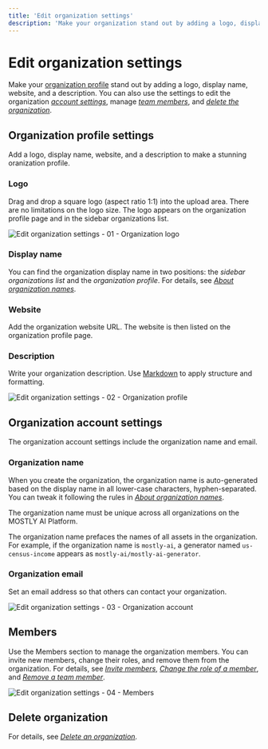 ```yaml
---
title: 'Edit organization settings'
description: 'Make your organization stand out by adding a logo, display name, website, and a description. You can also use the settings to edit the organization account information, manage team members, and delete the organization.'
---
```



# Edit organization settings

Make your [organization profile](#organization-profile-settings) stand out by adding a logo, display name, website, and a description. You can also use the settings to edit the organization [_account settings_](#organization-account-settings), manage [_team members_](#members), and [_delete the organization_](#delete-organization).

## Organization profile settings

Add a logo, display name, website, and a description to make a stunning oranization profile.

### Logo

Drag and drop a square logo (aspect ratio 1:1) into the upload area. There are no limitations on the logo size. The logo appears on the organization profile page and in the sidebar organizations list.

<Image 
    src="/docs/docimages/organizations/settings-01-organization-logo.webp"
    alt="Edit organization settings - 01 - Organization logo"
    width={700}
    height={300}
/>

### Display name

You can find the organization display name in two positions: the _sidebar organizations list_ and the _organization profile_. For details, see [_About organization names_](/organizations/create#about-organization-names).

### Website

Add the organization website URL. The website is then listed on the organization profile page.

### Description

Write your organization description. Use [Markdown](https://www.markdownguide.org/cheat-sheet/) to apply structure and formatting.

<Image
    src="/docs/docimages/organizations/settings-02-organization-profile.webp"
    alt="Edit organization settings - 02 - Organization profile"
    width={700}
    height={300}
/>

## Organization account settings

The organization account settings include the organization name and email.

### Organization name

When you create the organization, the organization name is auto-generated based on the display name in all lower-case characters, hyphen-separated. You can tweak it following the rules in [_About organization names_](/organizations/create#about-organization-names).

The organization name must be unique across all organizations on the MOSTLY AI Platform.

The organization name prefaces the names of all assets in the organization. For example, if the organization name is `mostly-ai`, a generator named `us-census-income` appears as `mostly-ai/mostly-ai-generator`.

### Organization email

Set an email address so that others can contact your organization.

<Image
    src="/docs/docimages/organizations/settings-03-organization-account.webp"
    alt="Edit organization settings - 03 - Organization account"
    width={700}
    height={300}
/>

## Members

Use the Members section to manage the organization members. You can invite new members, change their roles, and remove them from the organization. For details, see [_Invite members_](/organizations/manage-members#invite-members-to-an-organization), [_Change the role of a member_](/organizations/manage-members#change-the-role-of-a-member), and [_Remove a team member_](/organizations/manage-members#remove-a-member).

<Image 
    src="/docs/docimages/organizations/settings-04-members.webp"
    alt="Edit organization settings - 04 - Members"
    width={700}
    height={300}
/>

## Delete organization

For details, see [_Delete an organization_](/organizations/delete).